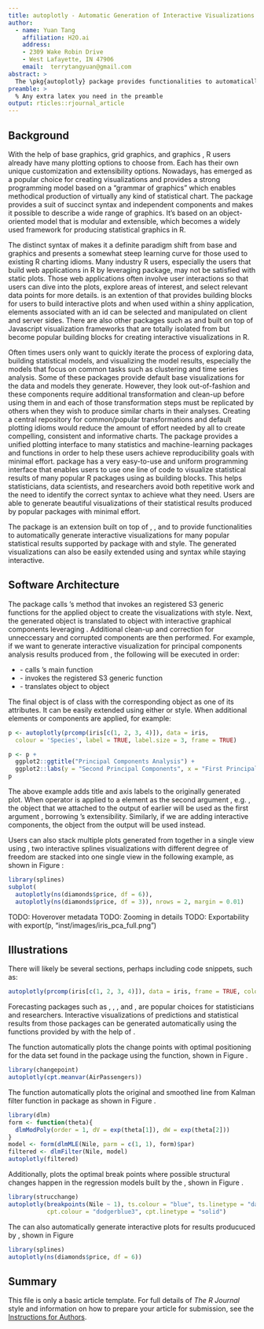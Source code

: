 ```yaml
---
title: autoplotly - Automatic Generation of Interactive Visualizations for Popular Statistical Results
author:
  - name: Yuan Tang
    affiliation: H2O.ai
    address:
    - 2309 Wake Robin Drive
    - West Lafayette, IN 47906
    email:  terrytangyuan@gmail.com
abstract: >
  The \pkg{autoplotly} package provides functionalities to automatically generate interactive visualizations for many popular statistical results supported by ggfortify package with \pkg{plotly} and \pkg{ggplot2} style. The generated visualizations can also be easily extended using \pkg{ggplot2} and \pkg{plotly} syntax while staying interactive.
preamble: >
  % Any extra latex you need in the preamble
output: rticles::rjournal_article
---
```


## Background

With the help of base graphics, grid graphics, and \CRANpkg{lattice} graphics
\citep{lattice}, R users already have many plotting options to choose from. Each has their
own unique customization and extensibility options. Nowadays, \CRANpkg{ggplot2} has emerged
as a popular choice for creating visualizations \citep{wickham2009ggplot2} and provides a strong programming model based on a "grammar of graphics" which enables methodical production of virtually any kind of statistical chart. The \pkg{ggplot2} package provides a suit of succinct syntax and independent components and makes it possible to describe a wide range of graphics. It's based on an object-oriented model that is modular and extensible, which becomes a widely used framework for producing statistical graphics in R.

The distinct syntax of \pkg{ggplot2} makes it a definite paradigm shift from base and \pkg{lattice} graphics and presents a somewhat steep learning curve for those used to existing R charting idioms. Many industry R users, especially the users that build web applications in R by leveraging \CRANpkg{shiny} \citep{shiny} package, may not be satisfied with static plots. Those web applications often involve user interactions so that users can dive into the plots, explore areas of interest, and select relevant data points for more details. \CRANpkg{ggiraph} \citep{ggiraph} is an extention of \pkg{ggplot2} that provides building blocks for users to build interactive plots and when used within a shiny application, elements associated with an id can be selected and manipulated on client and server sides. There are also other packages such as \CRANpkg{d3r} \citep{d3r} and \CRANpkg{plotly} \citep{plotly} built on top of Javascript visualization frameworks that are totally isolated from \pkg{ggplot2} but become popular building blocks for creating interactive visualizations in R.

Often times users only want to quickly iterate the process of exploring data, building statistical models, and visualizing the model results, especially the models that focus on common tasks such as clustering and time series analysis. Some of these packages provide default base \code{plot} visualizations for the data and models they generate. However, they look out-of-fashion and these components require additional transformation and clean-up before using them in \pkg{ggplot2} and each of those transformation steps must be replicated by others when they wish to produce similar charts in their analyses. Creating a central repository for common/popular transformations and default plotting idioms would reduce the amount of effort needed by all to create compelling, consistent and informative charts. The \CRANpkg{ggfortify} \citep{rjggfortify} package provides a unified \pkg{ggplot2} plotting interface to many statistics and machine-learning packages and functions in order to help these users achieve reproducibility goals with minimal effort. \pkg{ggfortify} package has a very easy-to-use and uniform programming interface that enables users to use one line of code to visualize statistical results of many popular R packages using \pkg{ggplot2} as building blocks. This helps statisticians, data scientists, and researchers avoid both repetitive work and the need to identify the correct \pkg{ggplot2} syntax to achieve what they need. Users are able to generate beautiful visualizations of their statistical results produced by popular packages with minimal effort.

The \CRANpkg{autoplotly} \citep{autoplotly} package is an extension built on top of \pkg{ggplot2}, \pkg{plotly}, and \pkg{ggfortify} to provide functionalities to automatically generate interactive visualizations for many popular statistical results supported by \pkg{ggfortify} package with \pkg{plotly} and \pkg{ggplot2} style. The generated visualizations can also be easily extended using \pkg{ggplot2} and \pkg{plotly} syntax while staying interactive.

## Software Architecture

The \pkg{autoplotly} package calls \pkg{ggfortify}'s \code{autoplot()} method that invokes an registered S3 generic functions \footnote{\url{http://adv-r.had.co.nz/S3.html}} for the applied object to create the visualizations with \pkg{pplot2} style. Next, the generated \code{ggplot} object is translated to \code{plotly} object with interactive graphical components leveraging \code{plotly::ggplotly}. Additional clean-up and correction for unneccessary and corrupted components are then performed. For example, if we want to generate interactive visualization for principal components analysis results produced from \code{prcomp(...)}, the following will be executed in order:

* \code{autoplotly(prcomp(...))} - calls \pkg{autoplotly}'s main function
* \code{autoplot.prcomp(prcomp(...))} - invokes the registered S3 generic function
* \code{ggplotly(autoplot.prcomp(prcomp(...)))} - translates \code{ggplot} object to \code{plotly} object

The final object is of class \code{plotly} with the corresponding \code{ggplot} object as one of its attributes. It can be easily extended using either \pkg{plotly} or \pkg{ggplot2} style. When additional \pkg{ggplot2} elements or components are applied, for example: 

```r
p <- autoplotly(prcomp(iris[c(1, 2, 3, 4)]), data = iris,
  colour = 'Species', label = TRUE, label.size = 3, frame = TRUE)

p <- p +
  ggplot2::ggtitle("Principal Components Analysis") +
  ggplot2::labs(y = "Second Principal Components", x = "First Principal Components")
p
```

The above example adds title and axis labels to the originally generated plot. When
\code{`+` <- function(e1, e2)} operator is applied to a \code{ggplot} element as the second argument \code{e2}, e.g. \code{ggplot2::ggtitle(...)}, the \code{ggplot} object that we attached to the output of \code{autoplotly} earlier will be used as the first argument \code{e1}, borrowing \pkg{ggplot2}'s extensibility. Similarly, if we are adding \pkg{plotly} interactive components, the \code{plotly} object from the output \code{p} will be used instead.

Users can also stack multiple plots generated from \code{autoplotly()} together in a single view using \code{subplot()}, two interactive splines visualizations with different degree of freedom are stacked into one single view in the following example, as shown in Figure \ref{figure:splines_subplot}:

```r
library(splines)
subplot(
  autoplotly(ns(diamonds$price, df = 6)),
  autoplotly(ns(diamonds$price, df = 3)), nrows = 2, margin = 0.01)
```

\begin{figure}[htbp]
  \centering
  \includegraphics[width=145mm,scale=0.8]{images/splines_subplot.png}
  \caption{Multiple splines visualizations with different degree of freedom.}
  \label{figure:splines_subplot}
\end{figure}

TODO: Hoverover metadata
TODO: Zooming in details
TODO: Exportability with export(p, "inst/images/iris_pca_full.png")


## Illustrations

There will likely be several sections, perhaps including code snippets, such as:

```r
autoplotly(prcomp(iris[c(1, 2, 3, 4)]), data = iris, frame = TRUE, colour = 'Species')
```

\begin{figure}[htbp]
  \centering
  \includegraphics[width=145mm,scale=0.8]{images/iris_pca_full.png}
  \caption{PCA with clolors and boundary for each class.}
  \label{figure:pca_full}
\end{figure}

Forecasting packages such as \CRANpkg{forecast} \citep{forecast}, \CRANpkg{changepoint} \citep{changepoint}, \CRANpkg{strucchange} \citep{strucchange}, and \CRANpkg{dlm} \citep{dlm}, are popular choices for statisticians and researchers. Interactive visualizations of predictions and statistical results from those packages can be generated automatically using the functions provided by \pkg{autoplotly} with the help of \pkg{ggfortify}.

The \pkg{autoplotly} function automatically plots the change points with optimal positioning for the \code{AirPassengers} data set found in the \pkg{changepoint} package using the \code{cpt.meanvar} function, shown in Figure \ref{figure:changepoint_caption}.

```r
library(changepoint)
autoplotly(cpt.meanvar(AirPassengers))
```

\begin{figure}[htbp]
  \centering
  \includegraphics[width=145mm,scale=0.8]{images/changepoint_caption.png}
  \caption{Change points with optimal positioning for AirPassengers.}
  \label{figure:changepoint_caption}
\end{figure}

The \pkg{autoplotly} function automatically plots the original and smoothed line from Kalman filter function in \pkg{dlm} package as shown in Figure \ref{figure:dlm_caption}.

```r
library(dlm)
form <- function(theta){
  dlmModPoly(order = 1, dV = exp(theta[1]), dW = exp(theta[2]))
}
model <- form(dlmMLE(Nile, parm = c(1, 1), form)$par)
filtered <- dlmFilter(Nile, model)
autoplotly(filtered)
```

\begin{figure}[htbp]
  \centering
  \includegraphics[width=145mm,scale=0.8]{images/dlm_caption.png}
  \caption{Smoothed time series by Kalman filter.}
  \label{figure:dlm_caption}
\end{figure}

Additionally, \pkg{autoplotly} plots the optimal break points where possible structural changes happen in the regression models built by the \code{strucchange::breakpoints}, shown in Figure \ref{figure:strucchange_caption}.

```r
library(strucchange)
autoplotly(breakpoints(Nile ~ 1), ts.colour = "blue", ts.linetype = "dashed",
           cpt.colour = "dodgerblue3", cpt.linetype = "solid")
```

\begin{figure}[htbp]
  \centering
  \includegraphics[width=145mm,scale=0.8]{images/strucchange_caption.png}
  \caption{Optimal break points with possible structural changes.}
  \label{figure:strucchange_caption}
\end{figure}


The \code{autoplotly} can also automatically generate interactive plots for results producuced by \pkg{splines}, shown in Figure \ref{figure:splines_caption}

```r
library(splines)
autoplotly(ns(diamonds$price, df = 6))
```

\begin{figure}[htbp]
  \centering
  \includegraphics[width=145mm,scale=0.8]{images/splines_caption.png}
  \caption{B-spline basis points for natural cubic spline with boundary knots.}
  \label{figure:splines_caption}
\end{figure}


## Summary

This file is only a basic article template. For full details of _The R Journal_ style and information on how to prepare your article for submission, see the [Instructions for Authors](https://journal.r-project.org/share/author-guide.pdf).
\bibliography{RJreferences}
